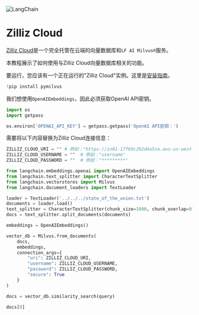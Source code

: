 

<Head>
  <script>
    {
      `(function() {
         var _hmt = _hmt || [];
(function() {
  var hm = document.createElement("script");
  hm.src = "https://hm.baidu.com/hm.js?e60fb290e204e04c5cb6f79b0ac1e697";
  var s = document.getElementsByTagName("script")[0]; 
  s.parentNode.insertBefore(hm, s);
})();
       })();`
    }
  </script>
</Head>

![LangChain](https://pica.zhimg.com/50/v2-56e8bbb52aa271012541c1fe1ceb11a2_r.gif)



# Zilliz Cloud

[Zilliz Cloud](https://zilliz.com/doc/quick_start)是一个完全托管在云端的向量数据库和`LF AI Milvus®`服务。

本教程展示了如何使用与Zilliz Cloud向量数据库相关的功能。

要运行，您应该有一个正在运行的"Zilliz Cloud"实例。这里是[安装指南](https://zilliz.com/cloud)。

```python
!pip install pymilvus
```

我们想使用`OpenAIEmbeddings`，因此必须获取OpenAI API密钥。

```python
import os
import getpass

os.environ['OPENAI_API_KEY'] = getpass.getpass('OpenAI API密钥：')
```

需要将以下内容替换为Zilliz Cloud连接信息：

```python
ZILLIZ_CLOUD_URI = "" # 例如："https://in01-17f69c292d4a5sa.aws-us-west-2.vectordb.zillizcloud.com:19536"
ZILLIZ_CLOUD_USERNAME = ""  # 例如："username"
ZILLIZ_CLOUD_PASSWORD = ""  # 例如："*********"
```

```python
from langchain.embeddings.openai import OpenAIEmbeddings
from langchain.text_splitter import CharacterTextSplitter
from langchain.vectorstores import Milvus
from langchain.document_loaders import TextLoader

loader = TextLoader('../../../state_of_the_union.txt')
documents = loader.load()
text_splitter = CharacterTextSplitter(chunk_size=1000, chunk_overlap=0)
docs = text_splitter.split_documents(documents)

embeddings = OpenAIEmbeddings()

vector_db = Milvus.from_documents(
    docs,
    embeddings,
    connection_args={
        "uri": ZILLIZ_CLOUD_URI,
        "username": ZILLIZ_CLOUD_USERNAME,
        "password": ZILLIZ_CLOUD_PASSWORD,
        "secure": True
    }
)

docs = vector_db.similarity_search(query)

docs[0]
```